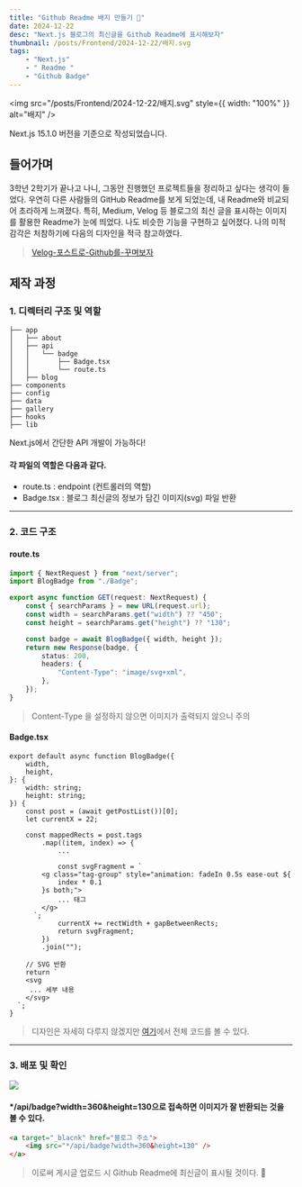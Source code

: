 ```yaml
---
title: "Github Readme 배지 만들기 🪪"
date: 2024-12-22
desc: "Next.js 블로그의 최신글을 Github Readme에 표시해보자"
thumbnail: /posts/Frontend/2024-12-22/배지.svg
tags:
    - "Next.js"
    - " Readme "
    - "Github Badge"
---
```


<img
    src="/posts/Frontend/2024-12-22/배지.svg"
    style={{ width: "100%" }}
    alt="배지"
/>

<Callout type="warn">Next.js 15.1.0 버전을 기준으로 작성되었습니다.</Callout>

## 들어가며

3학년 2학기가 끝나고 나니, 그동안 진행했던 프로젝트들을 정리하고 싶다는 생각이 들었다.
우연히 다른 사람들의 GitHub Readme를 보게 되었는데, 내 Readme와 비교되어 초라하게 느껴졌다.
특히, Medium, Velog 등 블로그의 최신 글을 표시하는 이미지를 활용한 Readme가 눈에 띄었다.
나도 비슷한 기능을 구현하고 싶어졌다. 나의 미적 감각은 처참하기에 다음의 디자인을 적극 참고하였다.

> [Velog-포스트로-Github를-꾸며보자](https://velog.io/@eungyeole/Velog-%ED%8F%AC%EC%8A%A4%ED%8A%B8%EB%A1%9C-Github%EB%A5%BC-%EA%BE%B8%EB%A9%B0%EB%B3%B4%EC%9E%90)

## 제작 과정

### 1. 디렉터리 구조 및 역할

```shell {3-6}
├── app
│   ├── about
│   ├── api
│   │   └── badge
│   │       ├── Badge.tsx
│   │       └── route.ts
│   ├── blog
├── components
├── config
├── data
├── gallery
├── hooks
├── lib
```

<Callout type="info">Next.js에서 간단한 API 개발이 가능하다!</Callout>
#### 각 파일의 역할은 다음과 같다.

-   route.ts : endpoint (컨트롤러의 역할)
-   Badge.tsx : 블로그 최신글의 정보가 담긴 이미지(svg) 파일 반환

<hr />

### 2. 코드 구조

#### route.ts

```ts {13}
import { NextRequest } from "next/server";
import BlogBadge from "./Badge";

export async function GET(request: NextRequest) {
    const { searchParams } = new URL(request.url);
    const width = searchParams.get("width") ?? "450";
    const height = searchParams.get("height") ?? "130";

    const badge = await BlogBadge({ width, height });
    return new Response(badge, {
        status: 200,
        headers: {
            "Content-Type": "image/svg+xml",
        },
    });
}
```

> Content-Type 을 설정하지 않으면 이미지가 출력되지 않으니 주의

#### Badge.tsx

```tsx {}
export default async function BlogBadge({
    width,
    height,
}: {
    width: string;
    height: string;
}) {
    const post = (await getPostList())[0];
    let currentX = 22;

    const mappedRects = post.tags
        .map((item, index) => {
            ...

            const svgFragment = `
        <g class="tag-group" style="animation: fadeIn 0.5s ease-out ${
            index * 0.1
        }s both;">
            ... 태그
        </g>
      `;
            currentX += rectWidth + gapBetweenRects;
            return svgFragment;
        })
        .join("");

    // SVG 반환
    return `
    <svg
     ... 세부 내용
    </svg>
  `;
}
```

> 디자인은 자세히 다루지 않겠지만 [여기](https://github.com/6-keem/6-keem.dev/blob/main/src/app/api/badge/Badge.tsx)에서 전체 코드를 볼 수 있다.

<hr />

### 3. 배포 및 확인

![](/posts/Frontend/2024-12-22/적용.png)

#### \*/api/badge?width=360&height=130으로 접속하면 이미지가 잘 반환되는 것을 볼 수 있다.

```html
<a target="_blacnk" href="블로그 주소">
    <img src="*/api/badge?width=360&height=130" />
</a>
```

> 이로써 게시글 업로드 시 Github Readme에 최신글이 표시될 것이다. 🤩
